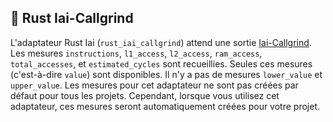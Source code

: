 ## 🦀 Rust Iai-Callgrind

L'adaptateur Rust Iai (`rust_iai_callgrind`) attend une sortie [Iai-Callgrind](https://github.com/iai-callgrind/iai-callgrind).
Les mesures `instructions`, `l1_access`, `l2_access`, `ram_access`, `total_accesses`, et `estimated_cycles` sont recueillies.
Seules ces mesures (c'est-à-dire `value`) sont disponibles. Il n'y a pas de mesures `lower_value` et `upper_value`.
Les mesures pour cet adaptateur ne sont pas créées par défaut pour tous les projets.
Cependant, lorsque vous utilisez cet adaptateur, ces mesures seront automatiquement créées pour votre projet.
